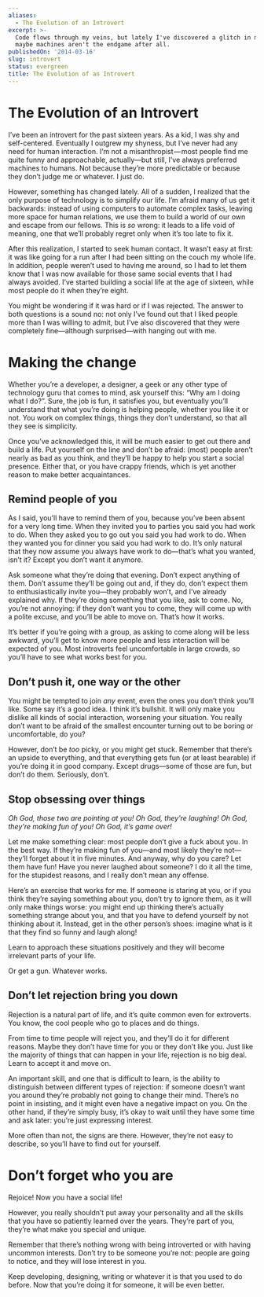 ```yaml
---
aliases:
  - The Evolution of an Introvert
excerpt: >-
  Code flows through my veins, but lately I've discovered a glitch in my system:
  maybe machines aren't the endgame after all.
publishedOn: '2014-03-16'
slug: introvert
status: evergreen
title: The Evolution of an Introvert
---
```

# The Evolution of an Introvert

I’ve been an introvert for the past sixteen years. As a kid, I was shy and self-centered. Eventually I outgrew my shyness, but I’ve never had any need for human interaction. I’m not a misanthropist — most people find me quite funny and approachable, actually—but still, I’ve always preferred machines to humans. Not because they’re more predictable or because they don’t judge me or whatever. I just do.

However, something has changed lately. All of a sudden, I realized that the only purpose of technology is to simplify our life. I’m afraid many of us get it backwards: instead of using computers to automate complex tasks, leaving more space for human relations, we use them to build a world of our own and escape from our fellows. This is _so_ wrong: it leads to a life void of meaning, one that we’ll probably regret only when it’s too late to fix it.

After this realization, I started to seek human contact. It wasn’t easy at first: it was like going for a run after I had been sitting on the couch my whole life. In addition, people weren’t used to having me around, so I had to let them know that I was now available for those same social events that I had always avoided. I’ve started building a social life at the age of sixteen, while most people do it when they’re eight.

You might be wondering if it was hard or if I was rejected. The answer to both questions is a sound no: not only I’ve found out that I liked people more than I was willing to admit, but I’ve also discovered that they were completely fine—although surprised—with hanging out with me.

# Making the change

Whether you’re a developer, a designer, a geek or any other type of technology guru that comes to mind, ask yourself this: “Why am I doing what I do?”. Sure, the job is fun, it satisfies you, but eventually you’ll understand that what you’re doing is helping people, whether you like it or not. You work on complex things, things they don’t understand, so that all they see is simplicity.

Once you’ve acknowledged this, it will be much easier to get out there and build a life. Put yourself on the line and don’t be afraid: (most) people aren’t nearly as bad as you think, and they’ll be happy to help you start a social presence. Either that, or you have crappy friends, which is yet another reason to make better acquaintances.

## Remind people of you

As I said, you’ll have to remind them of you, because you’ve been absent for a very long time. When they invited you to parties you said you had work to do. When they asked you to go out you said you had work to do. When they wanted you for dinner you said you had work to do. It’s only natural that they now assume you always have work to do—that’s what you wanted, isn’t it? Except you don’t want it anymore.

Ask someone what they’re doing that evening. Don’t expect anything of them. Don’t assume they’ll be going out and, if they do, don’t expect them to enthusiastically invite you—they probably won’t, and I’ve already explained why. If they’re doing something that you like, ask to come. No, you’re not annoying: if they don’t want you to come, they will come up with a polite excuse, and you’ll be able to move on. That’s how it works.

It’s better if you’re going with a group, as asking to come along will be less awkward, you’ll get to know more people and less interaction will be expected of you. Most introverts feel uncomfortable in large crowds, so you’ll have to see what works best for you.

## Don’t push it, one way or the other

You might be tempted to join _any_ event, even the ones you don’t think you’ll like. Some say it’s a good idea. I think it’s bullshit. It will only make you dislike all kinds of social interaction, worsening your situation. You really don’t want to be afraid of the smallest encounter turning out to be boring or uncomfortable, do you?

However, don’t be _too_ picky, or you might get stuck. Remember that there’s an upside to everything, and that everything gets fun (or at least bearable) if you’re doing it in good company. Except drugs—some of those are fun, but don’t do them. Seriously, don’t.

## Stop obsessing over things

_Oh God, those two are pointing at you! Oh God, they’re laughing! Oh God, they’re making fun of you! Oh God, it’s game over!_

Let me make something clear: most people don’t give a fuck about you. In the best way. If they’re making fun of you—and most likely they’re not—they’ll forget about it in five minutes. And anyway, why do you care? Let them have fun! Have you never laughed about someone? I do it all the time, for the stupidest reasons, and I really don’t mean any offense.

Here’s an exercise that works for me. If someone is staring at you, or if you think they’re saying something about you, don’t try to ignore them, as it will only make things worse: you might end up thinking there’s actually something strange about you, and that you have to defend yourself by not thinking about it. Instead, get in the other person’s shoes: imagine what is it that they find so funny and laugh along!

Learn to approach these situations positively and they will become irrelevant parts of your life.

Or get a gun. Whatever works.

## Don’t let rejection bring you down

Rejection is a natural part of life, and it’s quite common even for extroverts. You know, the cool people who go to places and do things.

From time to time people will reject you, and they’ll do it for different reasons. Maybe they don’t have time for you or they don’t like you. Just like the majority of things that can happen in your life, rejection is no big deal. Learn to accept it and move on.

An important skill, and one that is difficult to learn, is the ability to distinguish between different types of rejection: if someone doesn’t want you around they’re probably not going to change their mind. There’s no point in insisting, and it might even have a negative impact on you. On the other hand, if they’re simply busy, it’s okay to wait until they have some time and ask later: you’re just expressing interest.

More often than not, the signs are there. However, they’re not easy to describe, so you’ll have to find out for yourself.

# Don’t forget who you are

Rejoice! Now you have a social life!

However, you really shouldn’t put away your personality and all the skills that you have so patiently learned over the years. They’re part of you, they’re what make you special and unique.

Remember that there’s nothing wrong with being introverted or with having uncommon interests. Don’t try to be someone you’re not: people are going to notice, and they will lose interest in you.

Keep developing, designing, writing or whatever it is that you used to do before. Now that you’re doing it for someone, it will be even better.
